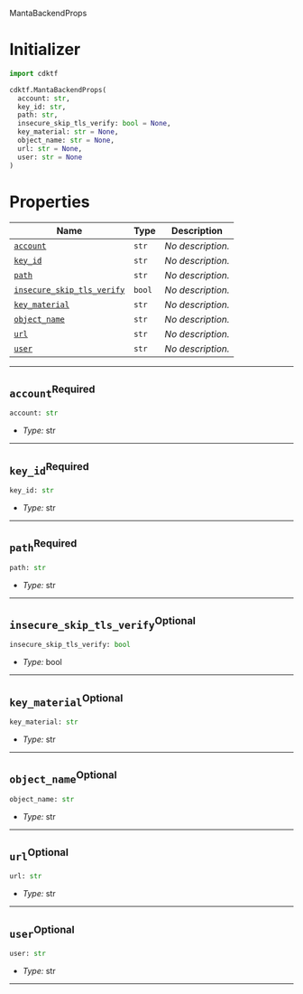  MantaBackendProps <a name="MantaBackendProps" id="cdktf.MantaBackendProps"></a>

# Initializer <a name="Initializer" id="cdktf.MantaBackendProps.Initializer"></a>

```python
import cdktf

cdktf.MantaBackendProps(
  account: str,
  key_id: str,
  path: str,
  insecure_skip_tls_verify: bool = None,
  key_material: str = None,
  object_name: str = None,
  url: str = None,
  user: str = None
)
```

# Properties <a name="Properties" id="Properties"></a>

| **Name** | **Type** | **Description** |
| --- | --- | --- |
| <code><a href="#cdktf.MantaBackendProps.property.account">account</a></code> | <code>str</code> | *No description.* |
| <code><a href="#cdktf.MantaBackendProps.property.keyId">key_id</a></code> | <code>str</code> | *No description.* |
| <code><a href="#cdktf.MantaBackendProps.property.path">path</a></code> | <code>str</code> | *No description.* |
| <code><a href="#cdktf.MantaBackendProps.property.insecureSkipTlsVerify">insecure_skip_tls_verify</a></code> | <code>bool</code> | *No description.* |
| <code><a href="#cdktf.MantaBackendProps.property.keyMaterial">key_material</a></code> | <code>str</code> | *No description.* |
| <code><a href="#cdktf.MantaBackendProps.property.objectName">object_name</a></code> | <code>str</code> | *No description.* |
| <code><a href="#cdktf.MantaBackendProps.property.url">url</a></code> | <code>str</code> | *No description.* |
| <code><a href="#cdktf.MantaBackendProps.property.user">user</a></code> | <code>str</code> | *No description.* |

---

## `account`<sup>Required</sup> <a name="account" id="cdktf.MantaBackendProps.property.account"></a>

```python
account: str
```

- *Type:* str

---

## `key_id`<sup>Required</sup> <a name="key_id" id="cdktf.MantaBackendProps.property.keyId"></a>

```python
key_id: str
```

- *Type:* str

---

## `path`<sup>Required</sup> <a name="path" id="cdktf.MantaBackendProps.property.path"></a>

```python
path: str
```

- *Type:* str

---

## `insecure_skip_tls_verify`<sup>Optional</sup> <a name="insecure_skip_tls_verify" id="cdktf.MantaBackendProps.property.insecureSkipTlsVerify"></a>

```python
insecure_skip_tls_verify: bool
```

- *Type:* bool

---

## `key_material`<sup>Optional</sup> <a name="key_material" id="cdktf.MantaBackendProps.property.keyMaterial"></a>

```python
key_material: str
```

- *Type:* str

---

## `object_name`<sup>Optional</sup> <a name="object_name" id="cdktf.MantaBackendProps.property.objectName"></a>

```python
object_name: str
```

- *Type:* str

---

## `url`<sup>Optional</sup> <a name="url" id="cdktf.MantaBackendProps.property.url"></a>

```python
url: str
```

- *Type:* str

---

## `user`<sup>Optional</sup> <a name="user" id="cdktf.MantaBackendProps.property.user"></a>

```python
user: str
```

- *Type:* str

---
